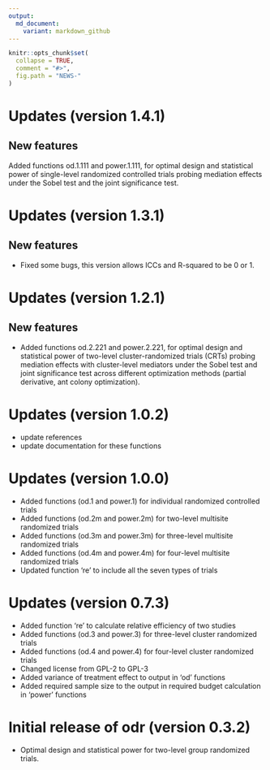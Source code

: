 ```yaml
---
output:
  md_document:
    variant: markdown_github
---
```


<!-- NEWS.md is generated from NEWS.Rmd. Please edit that file -->

```r
knitr::opts_chunk$set(
  collapse = TRUE,
  comment = "#>",
  fig.path = "NEWS-"
)
```


# Updates (version 1.4.1)
## New features
Added functions od.1.111 and power.1.111, for optimal design and statistical power of single-level randomized controlled trials probing mediation effects under the Sobel test and the joint significance test.

# Updates (version 1.3.1)
## New features
- Fixed some bugs, this version allows ICCs and R-squared to be 0 or 1.



# Updates (version 1.2.1)
## New features
- Added functions od.2.221 and power.2.221, for optimal design and statistical power of two-level cluster-randomized trials (CRTs) probing mediation effects with cluster-level mediators under the Sobel test and joint significance test across different optimization methods (partial derivative, ant colony optimization).

# Updates (version 1.0.2)
- update references
- update documentation for these functions

# Updates (version 1.0.0)
- Added functions (od.1 and power.1) for individual randomized controlled trials 
- Added functions (od.2m and power.2m) for two-level multisite randomized trials 
- Added functions (od.3m and power.3m) for three-level multisite randomized trials 
- Added functions (od.4m and power.4m) for four-level multisite randomized trials 
- Updated function 're' to include all the seven types of trials

# Updates (version 0.7.3)
- Added function 're' to calculate relative efficiency of two studies
- Added functions (od.3 and power.3) for three-level cluster randomized trials 
- Added functions (od.4 and power.4) for four-level cluster randomized trials 
- Changed license from GPL-2 to GPL-3
- Added variance of treatment effect to output in 'od' functions
- Added required sample size to the output in required budget calculation in 'power' functions 

# Initial release of odr (version 0.3.2)
- Optimal design and statistical power for two-level group randomized trials.
